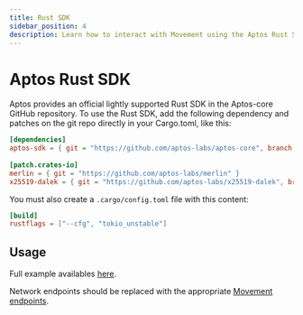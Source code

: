 ```yaml
---
title: Rust SDK
sidebar_position: 4
description: Learn how to interact with Movement using the Aptos Rust SDK.
---
```


# Aptos Rust SDK

Aptos provides an official lightly supported Rust SDK in the Aptos-core GitHub repository. To use the Rust SDK, add the following dependency and patches on the git repo directly in your Cargo.toml, like this:

```toml
[dependencies]
aptos-sdk = { git = "https://github.com/aptos-labs/aptos-core", branch = "devnet" }
 
[patch.crates-io]
merlin = { git = "https://github.com/aptos-labs/merlin" }
x25519-dalek = { git = "https://github.com/aptos-labs/x25519-dalek", branch = "zeroize_v1" }
```

You must also create a `.cargo/config.toml` file with this content:

```toml
[build]
rustflags = ["--cfg", "tokio_unstable"]
```

## Usage

Full example availables [here](https://github.com/aptos-labs/aptos-core/blob/main/sdk/examples/transfer-coin.rs).

Network endpoints should be replaced with the appropriate [Movement endpoints](/devs/networkEndpoints).